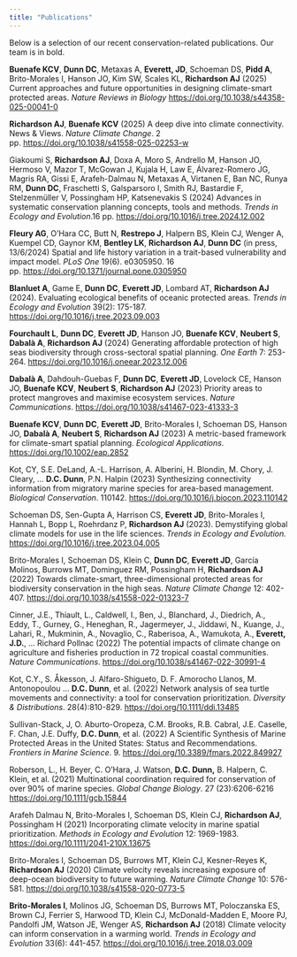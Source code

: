 ```yaml
---
title: "Publications"
---
```


Below is a selection of our recent conservation-related publications. Our team is in bold.

**Buenafe KCV**, **Dunn DC**, Metaxas A, **Everett, JD**, Schoeman DS, **Pidd A**, Brito-Morales I, Hanson JO, Kim SW, Scales KL, **Richardson AJ** (2025) Current approaches and future opportunities in designing climate-smart protected areas. _Nature Reviews in Biology_ [https://doi.org/10.1038/s44358-025-00041-0](https://doi.org/10.1038/s44358-025-00041-0)

**Richardson AJ**, **Buenafe KCV** (2025) A deep dive into climate connectivity. News & Views. _Nature Climate Change_. 2 pp. [https://doi.org/10.1038/s41558-025-02253-w](https://doi.org/10.1038/s41558-025-02253-w)

Giakoumi S, **Richardson AJ**, Doxa A, Moro S, Andrello M, Hanson JO, Hermoso V, Mazor T, McGowan J, Kujala H, Law E, Álvarez-Romero JG, Magris RA, Gissi E, Arafeh-Dalmau N, Metaxas A, Virtanen E, Ban NC, Runya RM, **Dunn DC**, Fraschetti S, Galsparsoro I, Smith RJ, Bastardie F, Stelzenmüller V, Possingham HP, Katsenevakis S (2024) Advances in systematic conservation planning concepts, tools and methods. _Trends in Ecology and Evolution_.16 pp. [https://doi.org/10.1016/j.tree.2024.12.002](https://doi.org/10.1016/j.tree.2024.12.002)

**Fleury AG**, O’Hara CC, Butt N, **Restrepo J**, Halpern BS, Klein CJ, Wenger A, Kuempel CD, Gaynor KM, **Bentley LK**, **Richardson AJ**, **Dunn DC** (in press, 13/6/2024) Spatial and life history variation in a trait-based vulnerability and impact model. _PLoS One_ 19(6). e0305950. 16 pp. [https://doi.org/10.1371/journal.pone.0305950](https://doi.org/10.1371/journal.pone.0305950)

**Blanluet A**, Game E, **Dunn DC**, **Everett JD**, Lombard AT, **Richardson AJ** (2024). Evaluating ecological benefits of oceanic protected areas. _Trends in Ecology and Evolution_ 39(2): 175-187. [https://doi.org/10.1016/j.tree.2023.09.003](https://doi.org/10.1016/j.tree.2023.09.003)

**Fourchault L**, **Dunn DC**, **Everett JD**, Hanson JO, **Buenafe KCV**, **Neubert S**, **Dabalà A**, **Richardson AJ** (2024) Generating affordable protection of high seas biodiversity through cross-sectoral spatial planning. _One Earth_ 7: 253-264. [https://doi.org/10.1016/j.oneear.2023.12.006](https://doi.org/10.1016/j.oneear.2023.12.006)

**Dabalà A**, Dahdouh-Guebas F, **Dunn DC**, **Everett JD**, Lovelock CE, Hanson JO, **Buenafe KCV**, **Neubert S**, **Richardson AJ** (2023) Priority areas to protect mangroves and maximise ecosystem services. _Nature Communications_. [https://doi.org/10.1038/s41467-023-41333-3](https://doi.org/10.1038/s41467-023-41333-3)

**Buenafe KCV**, **Dunn DC**, **Everett JD**, Brito-Morales I, Schoeman DS, Hanson JO, **Dabalà A**, **Neubert S**, **Richardson AJ** (2023) A metric-based framework for climate-smart spatial planning. _Ecological Applications_. [https://doi.org/10.1002/eap.2852](https://doi.org/10.1002/eap.2852)

Kot, CY, S.E. DeLand, A.-L. Harrison, A. Alberini, H. Blondin, M. Chory, J. Cleary, … **D.C. Dunn**, P.N. Halpin (2023) Synthesizing connectivity information from migratory marine species for area-based management. _Biological Conservation_. 110142. [https://doi.org/10.1016/j.biocon.2023.110142](https://doi.org/10.1016/j.biocon.2023.110142)

Schoeman DS, Sen-Gupta A, Harrison CS, **Everett JD**, Brito-Morales I, Hannah L, Bopp L, Roehrdanz P, **Richardson AJ** (2023). Demystifying global climate models for use in the life sciences. _Trends in Ecology and Evolution._ [https://doi.org/10.1016/j.tree.2023.04.005](https://doi.org/10.1016/j.tree.2023.04.005)

Brito-Morales I, Schoeman DS, Klein C, **Dunn DC**, **Everett JD**, García Molinos, Burrows MT, Dominguez RM, Possingham H, **Richardson AJ** (2022) Towards climate-smart, three-dimensional protected areas for biodiversity conservation in the high seas. _Nature Climate Change_ 12: 402-407. [https://doi.org/10.1038/s41558-022-01323-7](https://doi.org/10.1038/s41558-022-01323-7)

Cinner, J.E., Thiault, L., Caldwell, I., Ben, J., Blanchard, J., Diedrich, A., Eddy, T., Gurney, G., Heneghan, R., Jagermeyer, J., Jiddawi, N., Kuange, J., Lahari, R., Mukminin, A., Novaglio, C., Raberisoa, A., Wamukota, A., **Everett, J.D.**, ... Richard Pollnac (2022) The potential impacts of climate change on agriculture and fisheries production in 72 tropical coastal communities. _Nature Communications_. [https://doi.org/10.1038/s41467-022-30991-4](https://doi.org/10.1038/s41467-022-30991-4)

Kot, C.Y., S. Åkesson, J. Alfaro-Shigueto, D. F. Amorocho Llanos, M. Antonopoulou … **D.C. Dunn**, et al. (2022) Network analysis of sea turtle movements and connectivity: a tool for conservation prioritization. _Diversity & Distributions_. 28(4):810-829. [https://doi.org/10.1111/ddi.13485](https://doi.org/10.1111/ddi.13485)

Sullivan-Stack, J, O. Aburto-Oropeza, C.M. Brooks, R.B. Cabral, J.E. Caselle, F. Chan, J.E. Duffy, **D.C. Dunn**, et al. (2022) A Scientific Synthesis of Marine Protected Areas in the United States: Status and Recommendations. _Frontiers in Marine Science_. 9. [https://doi.org/10.3389/fmars.2022.849927](https://doi.org/10.3389/fmars.2022.849927)

Roberson, L., H. Beyer, C. O'Hara, J. Watson, **D.C. Dunn,** B. Halpern, C. Klein, et al. (2021) Multinational coordination required for conservation of over 90% of marine species. _Global Change Biology_. 27 (23):6206-6216 [https://doi.org/10.1111/gcb.15844](https://doi.org/10.1111/gcb.15844)

Arafeh Dalmau N, Brito-Morales I, Schoeman DS, Klein CJ, **Richardson AJ**, Possingham H (2021) Incorporating climate velocity in marine spatial prioritization. _Methods in Ecology and Evolution_ 12: 1969-1983. [https://doi.org/10.1111/2041-210X.13675](https://doi.org/10.1111/2041-210X.13675)

Brito-Morales I, Schoeman DS, Burrows MT, Klein CJ, Kesner-Reyes K, **Richardson AJ** (2020) Climate velocity reveals increasing exposure of deep-ocean biodiversity to future warming. _Nature Climate Change_ 10: 576-581. [https://doi.org/10.1038/s41558-020-0773-5](https://doi.org/10.1038/s41558-020-0773-5)

**Brito-Morales I**, Molinos JG, Schoeman DS, Burrows MT, Poloczanska ES, Brown CJ, Ferrier S, Harwood TD, Klein CJ, McDonald-Madden E, Moore PJ, Pandolfi JM, Watson JE, Wenger AS, **Richardson AJ** (2018) Climate velocity can inform conservation in a warming world. _Trends in Ecology and Evolution_ 33(6): 441-457. [https://doi.org/10.1016/j.tree.2018.03.009](https://doi.org/10.1016/j.tree.2018.03.009)
